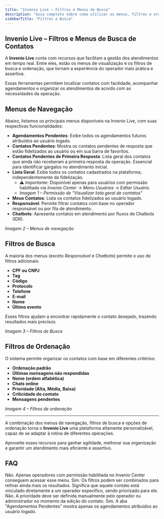 ```yaml
---
title: "Invenio Live – Filtros e Menus de Busca"
description: "Guia completo sobre como utilizar os menus, filtros e ordenações na Invenio Live para otimizar o atendimento."
sidebarTitle: "Filtros e Busca"
---
```


##  Invenio Live – Filtros e Menus de Busca de Contatos

A **Invenio Live** conta com recursos que facilitam a gestão dos atendimentos em tempo real. Entre eles, estão os menus de visualização e os filtros de busca e ordenação, que tornam a experiência do operador mais prática e assertiva.

Essas ferramentas permitem localizar contatos com facilidade, acompanhar agendamentos e organizar os atendimentos de acordo com as necessidades da operação.

##  Menus de Navegação

Abaixo, listamos os principais menus disponíveis na Invenio Live, com suas respectivas funcionalidades:

- **Agendamentos Pendentes**: Exibe todos os agendamentos futuros atribuídos ao usuário logado.
- **Contatos Pendentes**: Mostra os contatos pendentes de resposta que estão fidelizados ao usuário ou em sua barra de favoritos.
- **Contatos Pendentes de Primeira Resposta**: Lista geral dos contatos que ainda não receberam a primeira resposta da operação. Essencial para identificar gargalos no atendimento inicial.
- **Lista Geral**: Exibe todos os contatos cadastrados na plataforma, independentemente da fidelização. 
  - ⚠️ *Importante*: Disponível apenas para usuários com permissão habilitada via *Invenio Center → Menu Usuários → Editar Usuário*.
  - _Imagem 1 – Permissão de "Visualizar lista geral de contatos"_
- **Meus Contatos**: Lista os contatos fidelizados ao usuário logado.
- **Responsável**: Permite filtrar contatos com base no operador responsável ou por fila de atendimento.
- **Chatbots**: Apresenta contatos em atendimento por fluxos de Chatbots (IDR).

_Imagem 2 – Menus de navegação_

##  Filtros de Busca

A maioria dos menus (exceto *Responsável* e *Chatbots*) permite o uso de filtros adicionais:

- **CPF ou CNPJ**
- **Tag**
- **Código**
- **Protocolo**
- **Telefone**
- **E-mail**
- **Nome**
- **Último evento**

Esses filtros ajudam a encontrar rapidamente o contato desejado, trazendo resultados mais precisos.

_Imagem 3 – Filtros de Busca_

##  Filtros de Ordenação

O sistema permite organizar os contatos com base em diferentes critérios:

- **Ordenação padrão**
- **Últimas mensagens não respondidas**
- **Nome (ordem alfabética)**
- **Chats online**
- **Prioridade (Alta, Média, Baixa)**
- **Criticidade do contato**
- **Mensagens pendentes**

_Imagem 4 – Filtros de ordenação_

---

A combinação dos menus de navegação, filtros de busca e opções de ordenação torna o **Invenio Live** uma plataforma altamente personalizável, capaz de se adaptar à rotina de diferentes operações.

Aproveite esses recursos para ganhar agilidade, melhorar sua organização e garantir um atendimento mais eficiente e assertivo.

##  FAQ

<AccordionGroup title="Dúvidas Frequentes">

<Accordion title="Todos os operadores conseguem ver a Lista Geral de Contatos?">
Não. Apenas operadores com permissão habilitada no Invenio Center conseguem acessar esse menu.
</Accordion>

<Accordion title="Posso usar mais de um filtro de busca ao mesmo tempo?">
Sim. Os filtros podem ser combinados para refinar ainda mais os resultados.
</Accordion>

<Accordion title="O que significa um contato estar 'fidelizado' a um operador?">
Significa que aquele contato está vinculado diretamente a um operador específico, sendo priorizado para ele.
</Accordion>

<Accordion title="A ordenação por 'Prioridade' é automática?">
Não. A prioridade deve ser definida manualmente pelo operador ou administrador no momento da edição do contato.
</Accordion>

<Accordion title="Consigo ver apenas meus agendamentos?">
Sim. A aba "Agendamentos Pendentes" mostra apenas os agendamentos atribuídos ao usuário logado.
</Accordion>

</AccordionGroup>


